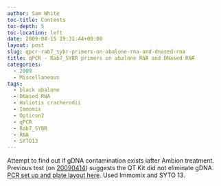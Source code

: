 ```yaml
---
author: Sam White
toc-title: Contents
toc-depth: 5
toc-location: left
date: 2009-04-15 19:31:44+00:00
layout: post
slug: qpcr-rab7_sybr-primers-on-abalone-rna-and-dnased-rna
title: qPCR - Rab7_SYBR primers on abalone RNA and DNased RNA
categories:
  - 2009
  - Miscellaneous
tags:
  - black abalone
  - DNased RNA
  - Haliotis cracherodii
  - Immomix
  - Opticon2
  - qPCR
  - Rab7_SYBR
  - RNA
  - SYTO13
---
```


Attempt to find out if gDNA contamination exists iafter Ambion treatment. Previous test (on [20090414](/Sam%27s+Working+Notebook+Jan-May+2009#sjw20090414)) suggests the QT Kit did not eliminate gDNA. [PCR set up and plate layout here](https://eagle.fish.washington.edu/Arabidopsis/Notebook%20Workup%20Files/20090415-02.jpg). Used Immomix and SYTO 13.
